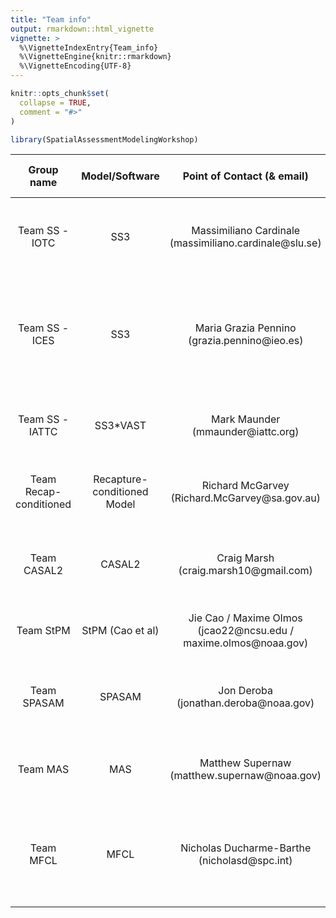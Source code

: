 ```yaml
---
title: "Team info"
output: rmarkdown::html_vignette
vignette: >
  %\VignetteIndexEntry{Team_info}
  %\VignetteEngine{knitr::rmarkdown}
  %\VignetteEncoding{UTF-8}
---
```


```r
knitr::opts_chunk$set(
  collapse = TRUE,
  comment = "#>"
)
```

```r
library(SpatialAssessmentModelingWorkshop)
```

| Group name | Model/Software | Point of Contact (& email) | Group participants | Confirmed participation (Y/N) | Group timeline |
|:----------:|:------------:|:-----------:|:----------:|:------------:|:-----------:|
| Team SS - IOTC | SS3 | Massimiliano Cardinale (massimiliano.cardinale@slu.se) | Massimiliano Cardinale (SLU), Rick Methot (NOAA), Dan Fu (IOTC), et al. | Y | ? |
| Team SS - ICES | SS3 | Maria Grazia Pennino (grazia.pennino@ieo.es)| Maria Grazia Pennino (IEO), Francisco Izquierdo (IEO), Santiago Cerviño (IEO), Marta Cousido (IEO), Giancarlo Correa (OSU) | Y | October 2021 - ... |
| Team SS - IATTC | SS3*VAST | Mark Maunder (mmaunder@iattc.org) | Mark Maunder (IATTC), Haikun Xu (IATTC), Carolina Minte-Vera (IATTC) | Y | August 2021 - ... |
| Team Recap-conditioned | Recapture-conditioned Model | Richard McGarvey (Richard.McGarvey@sa.gov.au) | Richard McGarvey (SARDI), John Feenestra (SARDI) | Y | ? |
| Team CASAL2 | CASAL2 | Craig Marsh (craig.marsh10@gmail.com) | Craig Marsh (University of Aukland/NIWA), Teresa A'Mar (NIWA), Arnaud Gruss (NIWA) | Y | August 2021 - ...|
| Team StPM | StPM (Cao et al)| Jie Cao / Maxime Olmos (jcao22@ncsu.edu / maxime.olmos@noaa.gov) | Jie Cao (NCSU), Maxime Olmos (UW/NOAA) | Y | ? |
| Team SPASAM | SPASAM | Jon Deroba (jonathan.deroba@noaa.gov) | John Deroba (NOAA-NEFSC), Brian Langseth (NOAA-NWFSC), et al | Y | ? | 
| Team MAS | MAS | Matthew Supernaw (matthew.supernaw@noaa.gov) | Matthew Supernaw (NOAA-OST), Jon Brodziak (NOAA-PIFSC) | Y | ? |
| Team MFCL | MFCL | Nicholas Ducharme-Barthe (nicholasd@spc.int) | Nicholas Ducharme-Barthe (SPC), John Hampton (SPC), Matt Vincent (NOAA-SEFSC), et al. | Y | October 2021-March 2022 |
